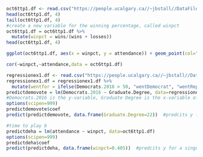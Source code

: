 ```r
oct6ttp1.df <- read.csv("https://people.ucalgary.ca//~jbstall//DataFiles//baseball.csv")
head(oct6ttp1.df, 4)
tail(oct6ttp1.df, 4)
#create a new variable for the winning percentage, called winpct
oct6ttp1.df = oct6ttp1.df %>%
  mutate(winpct = wins/(wins + losses))
head(oct6ttp1.df, 4)
```
```r
ggplot(oct6ttp1.df, aes(x = winpct, y = attendance)) + geom_point(col="blue", size = 1) + xlab("Win prtcentage") + ylab("Season attendance at home games") + ggtitle("Winning % to home attendance") + geom_smooth(method = "lm", col = "red")
```
```r
cor(~winpct,~attendance,data = oct6ttp1.df)
```
```r
regressionex1.df <- read.csv("https://people.ucalgary.ca//~jbstall//DataFiles//counties.csv")
regressionex1.df = regressionex1.df %>%
  mutate(wentfor = ifelse(Democrats.2016 > 50, "wentDemocrat", "wentRepublican"))
predictdemovote = lm(Democrats.2016 ~ Graduate.Degree, data=regressionex1.df)  
#Democrats.2016 is the y-variable, Graduate Degree is the x-variable of the SAT_2010 data frame 
options(scipen=999)
predictdemovote$coef
predict(predictdemovote, data.frame(Graduate.Degree=22))  #predcits y for a singular value of x (data.frame(Graduate.Degree=22))

```
```r
#time to play b
predictdeha = lm(attendance ~ winpct, data=oct6ttp1.df)  
options(scipen=999)
predictdeha$coef
predict(predictdeha, data.frame(winpct=0.405))  #predcits y for a singular value of x (data.frame(Graduate.Degree=22))

```

